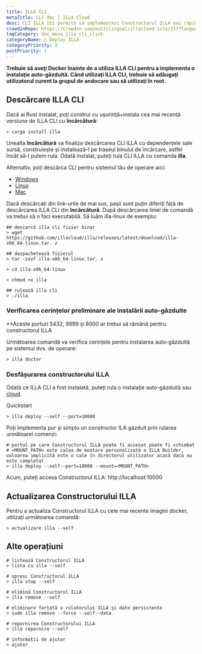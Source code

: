 ```yaml
---
title: ILLA CLI
metaTitle: CLI doc | ILLA Cloud
desc: CLI ILLA îți permite să implementezi Constructorul ILLA mai rapid decât imaginația ta.
crowdinRepo: https://crowdin.com/multilingual/illacloud-site/217?languages=ro&filter=basic&value=0
tagCategory: doc_menu_illa_cli_click
categoryName: 👷 Deploy ILLA
categoryPriority: 2
postPriority: 1
---
```


**Trebuie să aveți Docker înainte de a utiliza ILLA CLI pentru a implementa o instalație auto-găzduită. Când utilizați ILLA CLI, trebuie să adăugați utilizatorul curent la grupul de andocare sau să utilizați în root.**

## Descărcare ILLA CLI

Dacă ai Rust instalat, poți construi cu ușurință+instala cea mai recentă versiune de ILLA CLI cu **încărcătură**:

```
> cargo install illa
```

Unealta **încărcătură** va finaliza descărcarea CLI ILLA cu dependențele sale sursă, construiește și instalează-l pe traseul binului de încărcare, astfel încât să-l putem rula.
Odată instalat, puteți rula CLI ILLA cu comanda **illa**.

Alternativ, poți descărca CLI pentru sistemul tău de operare aici:

-   [Windows](https://github.com/illacloud/illa/releases/latest/download/illa-x86_64-win.zip)
-   [Linux](https://github.com/illacloud/illa/releases/latest/download/illa-x86_64-linux.tar.gz)
-   [Mac](https://github.com/illacloud/illa/releases/latest/download/illa-x86_64-macos.tar.gz)

Dacă descărcați din link-urile de mai sus, pașii sunt puțin diferiți față de descărcarea ILLA CLI din **încărcătură**. După descărcarea liniei de comandă va trebui să o faci executabilă. Să luăm illa-linux de exemplu:

```
## descarcă illa cli fișier binar
> wget https://github.com/illacloud/illa/releases/latest/download/illa-x86_64-linux.tar. z

## dezpachetează fișierul
> tar -zxvf illa-x86_64-linux.tar. z

> cd illa-x86_64-linux

> chmod +x illa

## rulează illa cli
> ./illa

```

### Verificarea cerințelor preliminare ale instalării auto-găzduite

\*\*Aceste porturi 5432, 9999 și 8000 ar trebui să rămână pentru constructorul ILLA

Următoarea comandă va verifica cerințele pentru instalarea auto-găzduită pe sistemul dvs. de operare:

```
> illa doctor
```

### Desfășurarea constructorului ILLA

Odată ce ILLA CLI a fost instalată, puteți rula o instalație auto-găzduită sau [cloud](https://cloud.illacloud.com/).

Quickstart

```
> illa deploy --self --port=10000
```

Poți implementa pur și simplu un constructor ILA găzduit prin rularea următoarei comenzi:

```
# portul pe care Constructorul ILLA poate fi accesat poate fi schimbat
# <MOUNT_PATH> este calea de montare personalizată a ILLA Builder, valoarea implicită este o cale în directorul utilizator acasă dacă nu este completat
> illa deploy --self--port=10000 --mount=<MOUNT_PATH>
```

Acum, puteți accesa Constructorul ILLA: http://localhost:10000

## Actualizarea Constructorului ILLA

Pentru a actualiza Constructorul ILLA cu cele mai recente imagini docker, utilizați următoarea comandă:

```
> actualizare illa --self
```

## Alte operațiuni

```
# listează Constructorul ILLA
> lista cu illa --self

# opresc Constructorul ILLA
> illa stop --self

# elimină Constructorul ILLA
> illa remove --self

# eliminare forțată a rulatorului ILLA și date persistente
> sudo illa remove --force --self--data

# repornirea Constructorului ILLA
> illa repornire --self

# informații de ajutor
> ajutor
```
